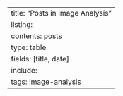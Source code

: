 ---
title: "Posts in Image Analysis"
listing:
  contents: posts
  type: table
  fields: [title, date]
  include:
    tags: image-analysis
---